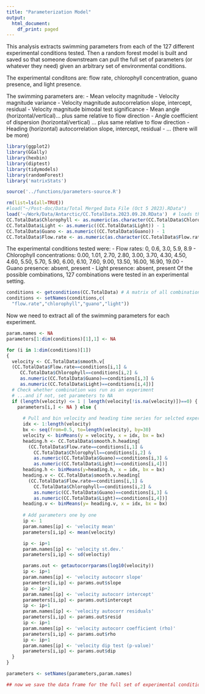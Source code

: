 ```yaml
---
title: "Parameterization Model"
output:
  html_document:
    df_print: paged
---
```

This analysis extracts swimming parameters from each of the 127 different experimental conditions tested. Then a random forest model is built and saved so that someone downstream can pull the full set of parameters (or whatever they need) given an arbitrary set of environmental conditions.

The experimental conditons are: flow rate, chlorophyll concentration, guano presence, and light presence.

The swimming parameters are: 
 - Mean velocity magnitude
 - Velocity magnitude variance
 - Velocity magnitude autocorrelation slope, intercept, residual
 - Velocity magnitude bimodal test significance
 - Mean angle (horizontal/vertical)… plus same relative to flow direction
 - Angle coefficient of dispersion (horizontal/vertical) … plus same relative to flow direction
 - Heading (horizontal) autocorrelation slope, intercept, residual
 - ... (there will be more)

```r
library(ggplot2)
library(GGally)
library(hexbin)
library(diptest)
library(tidymodels)
library(randomForest)
library('matrixStats')

source('../functions/parameters-source.R')

rm(list=ls(all=TRUE))   
#load("~/Post-doc/Data/Total Merged Data File (Oct 5 2023).RData")
load('~/Work/Data/Antarctic/CC.TotalData.2023.09.20.RData')  # loads the most recent version of the data, after it has been cleaned, processed and transformed into a singular dataframe, that has then been saved as a .Rdata file.
CC.TotalData$Chlorophyll <- as.numeric(as.character(CC.TotalData$Chlorophyll))  
CC.TotalData$Light <- as.numeric((CC.TotalData$Light)) - 1  
CC.TotalData$Guano <- as.numeric((CC.TotalData$Guano)) - 1  
CC.TotalData$Flow.rate <- as.numeric(as.character(CC.TotalData$Flow.rate))  
```

The experimental conditions tested were:
 - Flow rates: 0, 0.6, 3.0, 5.9, 8.9
 - Chlorophyll concentrations: 0.00, 1.01, 2.70, 2.80, 3.00, 3.70, 4.30, 4.50, 4.60, 5.50, 5.70, 5.90, 6.00, 6.10, 7.60, 9.00, 13.50, 16.00, 16.90, 19.00
 - Guano presence: absent, present
 - Light presence: absent, present
Of the possible combinations, 127 combinations were tested in an experimental setting.

```r
conditions <- getconditions(CC.TotalData) # A matrix of all combinations of experimental conditions, with columns = flow rate, chlorophyll conc., guano, light
conditions <- setNames(conditions,c(
  "flow.rate","chlorophyll","guano","light"))
```

Now we need to extract all of the swimming parameters for each experiment.

```r
param.names <- NA
parameters[1:dim(conditions)[1],1] <- NA

for (i in 1:dim(conditions)[1])  
{
  velocity <- CC.TotalData$smooth.v[
  (CC.TotalData$Flow.rate==conditions[i,1] &
     CC.TotalData$Chlorophyll==conditions[i,2] &
     as.numeric(CC.TotalData$Guano)==conditions[i,3] &
     as.numeric(CC.TotalData$Light)==conditions[i,4])]
  # Check whether combination was run as an experiment
  # ...and if not, set parameters to NA
  if (length(velocity) <= 1 | length(velocity[!is.na(velocity)])==0) {
    parameters[i,] <- NA } else {
      
      # Pull and bin velocity and heading time series for selcted experiment
      idx <- 1:length(velocity)
      bx <- seq(from=0.5, to=length(velocity), by=30)
      velocity <- binMeans(y = velocity, x = idx, bx = bx)
      heading.h <- CC.TotalData$smooth.h.heading[
        (CC.TotalData$Flow.rate==conditions[i,1] & 
          CC.TotalData$Chlorophyll==conditions[i,2] & 
          as.numeric(CC.TotalData$Guano)==conditions[i,3] &
          as.numeric(CC.TotalData$Light)==conditions[i,4])]
      heading.h <- binMeans(y=heading.h, x = idx, bx = bx)
      heading.v <- CC.TotalData$smooth.v.heading[
        (CC.TotalData$Flow.rate==conditions[i,1] & 
          CC.TotalData$Chlorophyll==conditions[i,2] & 
          as.numeric(CC.TotalData$Guano)==conditions[i,3] &
          as.numeric(CC.TotalData$Light)==conditions[i,4])]
      heading.v <- binMeans(y= heading.v, x = idx, bx = bx)
      
      # Add parameters one by one
      ip <- 1
      param.names[ip] <- 'velocity mean'
      parameters[i,ip] <- mean(velocity)

      ip <- ip+1
      param.names[ip] <- 'velocity st.dev.'
      parameters[i,ip] <- sd(veloctiy)

      params.out <- getautocorrparams(log10(velocity))
      ip <- ip+1
      param.names[ip] <- 'velocity autocorr slope'
      parameters[i,ip] <- params.out$slope
      ip <- ip+2
      param.names[ip] <- 'velocity autocorr intercept'
      parameters[i,ip] <- params.out$intercept
      ip <- ip+1
      param.names[ip] <- 'velocity autocorr residuals'
      parameters[i,ip] <- params.out$resid
      ip <- ip+1
      param.names[ip] <- 'velocity autocorr coefficient (rho)'
      parameters[i,ip] <- params.out$rho
      ip <- ip+1
      param.names[ip] <- 'velocity dip test (p-value)'
      parameters[i,ip] <- params.out$dip
  }  
}

parameters <- setNames(parameters,param.names)

## now we save the data frame for the full set of experimental conditions and label each column appropriately 


```

